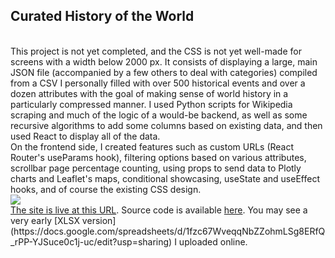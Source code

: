 
## Curated History of the World
<br/>
This project is not yet completed, and the CSS is not yet well-made for screens with a width below 2000 px. It consists of displaying a large, main JSON file (accompanied by a few others to deal with categories) compiled from a CSV I personally filled with over 500 historical events and over a dozen attributes with the goal of making sense of world history in a particularly compressed manner. I used Python scripts for Wikipedia scraping and much of the logic of a would-be backend, as well as some recursive algorithms to add some columns based on existing data, and then used React to display all of the data.
<br/>
On the frontend side, I created features such as custom URLs (React Router's useParams hook), filtering options based on various attributes, scrollbar page percentage counting, using props to send data to Plotly charts and Leaflet's maps, conditional showcasing, useState and useEffect hooks, and of course the existing CSS design.
<br/>
<img src="https://i.imgur.com/9pQOLNv.jpg" />
<br/>
<a href="https://world-history-test.netlify.app/">The site is live at this URL</a>. Source code is available <a href="https://github.com/MarinoLinic/chronica-omnium">here</a>. You may see a very early [XLSX version](https://docs.google.com/spreadsheets/d/1fzc67WveqqNbZZohmLSg8ERfQ_rPP-YJSuce0c1j-uc/edit?usp=sharing) I uploaded online.